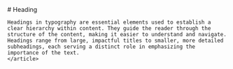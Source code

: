 
<Meta title="Typography / Heading" />

<Unstyled>
  <article className="prose max-w-none">
    # Heading
    
    Headings in typography are essential elements used to establish a clear hierarchy within content. They guide the reader through the structure of the content, making it easier to understand and navigate. Headings range from large, impactful titles to smaller, more detailed subheadings, each serving a distinct role in emphasizing the importance of the text.
    </article>
</Unstyled>